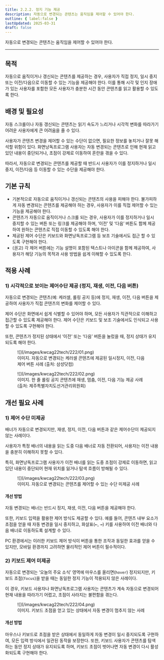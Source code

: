 ```yaml
---
title: 2.2.2. 정지 기능 제공
description: 자동으로 변경되는 콘텐츠는 움직임을 제어할 수 있어야 한다.
outline: { label:false }
lastUpdated: 2025-03-31
draft: false
---
```


자동으로 변경되는 콘텐츠는 움직임을 제어할 수 있어야 한다.
* * *

## 목적
자동으로 움직이거나 갱신되는 콘텐츠를 제공하는 경우, 사용자가 직접 정지, 일시 중지 또는 이전/다음으로 이동할 수 있는 기능을 제공해야 한다. 이를 통해 시각 및 인지 장애가 있는 사용자를 포함한 모든 사용자가 충분한 시간 동안 콘텐츠를 읽고 활용할 수 있도록 한다.

##	배경 및 필요성
자동 스크롤이나 자동 갱신되는 콘텐츠는 읽기 속도가 느리거나 시각적 변화를 따라가기 어려운 사용자에게 큰 어려움을 줄 수 있다.

사용자가 콘텐츠 변경을 제어할 수 있는 수단이 없으면, 필요한 정보를 놓치거나 잘못 해석할 위험이 있다. 화면낭독프로그램 사용자는 자동 변경되는 콘텐츠로 인해 현재 읽고 있던 내용이 중단되거나, 초점이 강제로 이동하여 혼란을 겪을 수 있다.

따라서, 자동으로 변경되는 콘텐츠를 제공할 때 반드시 사용자가 이를 정지하거나 일시 중지, 이전/다음 등 이동할 수 있는 수단을 제공해야 한다.

##	기본 규칙
- 기본적으로 자동으로 움직이거나 갱신되는 콘텐츠의 사용을 피해야 한다. 불가피하게 자동 변경되는 콘텐츠를 제공해야 하는 경우, 사용자가 이를 직접 제어할 수 있는 기능을 제공해야 한다.
- 콘텐츠가 자동으로 움직이거나 스크롤 되는 경우, 사용자가 이를 정지하거나 일시 중지할 수 있는 버튼 또는 링크를 제공해야 하며, ‘이전’ 및 ‘다음’ 버튼도 함께 제공하여 원하는 콘텐츠로 직접 이동할 수 있도록 해야 한다.
- 제공된 제어 수단은 키보드와 화면낭독프로그램 등 보조 기술에서도 접근 할 수 있도록 구현해야 한다.
- (권고) 각 제어 버튼에는 기능 설명이 포함된 텍스트나 아이콘을 함께 제공하여, 사용자가 해당 기능의 목적과 사용 방법을 쉽게 이해할 수 있도록 한다.

## 적용 사례
### 1)	시각적으로 보이는 제어수단 제공 (정지, 재생, 이전, 다음 버튼)
자동으로 변경되는 콘텐츠(예: 케러셀, 롤링 공지 등)에 정지, 재생, 이전, 다음 버튼을 제공하여 사용자가 직접 콘텐츠의 변화를 제어할 수 있다.

제어 수단은 화면에서 쉽게 식별할 수 있어야 하며, 모든 사용자가 직관적으로 이해하고 접근할 수 있도록 제공해야 한다. 제어 수단은 키보드 및 보조 기술에서도 인식되고 사용할 수 있도록 구현해야 한다.

또한, 콘텐츠가 정지된 상태에서 ‘이전’ 또는 ‘다음’ 버튼을 눌렀을 때, 정지 상태가 유지되도록 해야 한다.

<figure>
	![](/images/kwcag22tech/222/01.png)
	<figcaption>이미지. 자동으로 변경되는 케러셀 콘텐츠에 제공된 일시정지, 이전, 다음 제어 버튼 사례 (출처: 삼성닷컴)</figcaption>
</figure>

<figure>
	![](/images/kwcag22tech/222/02.png)
	<figcaption>이미지. 한 줄 롤링 공지 콘텐츠에 재생, 멈춤, 이전, 다음 기능 제공 사례 (출처: 제주특별자치도선거관리위원회)</figcaption>
</figure>

## 개선 필요 사례
### 1)	제어 수단 미제공
배너가 자동으로 변경되지만, 재생, 정지, 이전, 다음 버튼과 같은 제어수단이 제공되지 않는 사례이다.

사용자가 특정 배너의 내용을 읽는 도중 다음 배너로 자동 전환되어, 사용자는 이전 내용을 충분히 이해하지 못할 수 있다.

특히, 화면낭독프로그램 사용자가 이전 배너를 읽는 도중 초점이 강제로 이동하면, 읽고 있던 내용이 중단되어 현재 위치를 잃거나 탐색 흐름이 방해될 수 있다.

<figure>
	![](/images/kwcag22tech/222/03.png)
	<figcaption>이미지. 자동으로 변경되는 콘텐츠를 제어할 수 있는 수단 미제공 사례</figcaption>
</figure>

#### 개선 방법
자동 변경되는 배너는 반드시 정지, 재생, 이전, 다음 버튼을 제공해야 한다.

또한, 키보드 입력을 활용한 제어 방식도 제공할 수 있다. 예를 들어, 콘텐츠 내부 요소가 초점을 얻을 때 자동 변경을 일시 중지하고, 화살표(<kbd>←</kbd>, <kbd>→</kbd>) 키를 사용하여 이전 배너와 다음 배너로 이동하도록 설계할 수 있다.

PC 환경에서는 이러한 키보드 제어 방식이 버튼을 통한 조작과 동일한 효과를 얻을 수 있지만, 모바일 환경까지 고려하면 물리적인 제어 버튼이 필수적이다.

### 2)	키보드 제어 미제공
자동으로 변경되는 ‘오늘의 주요 소식’ 영역에 마우스를 올리면(`hover`) 정지되지만, 키보드 초점(`focus`)을 받을 때는 동일한 정지 기능이 적용되지 않은 사례이다.

이 경우, 키보드 사용자나 화면낭독프로그램 사용자는 콘텐츠가 계속 자동으로 변경되어 현재 내용을 따라가기 어렵고, 초점이 사라지는 불편함을 겪는다.

<figure>
	![](/images/kwcag22tech/222/04.png)
	<figcaption>이미지. 키보드 초점을 얻고 있는 상태에서 자동 변경이 멈추지 않는 사례</figcaption>
</figure>

#### 개선 방법
마우스나 키보드로 초점을 받은 상태에서 동일하게 자동 변경이 일시 중지되도록 구현하여, 모든 입력 방식에서 일관된 동작을 보장한다. 또한, 키보드 사용자가 콘텐츠를 탐색하는 동안 정지 상태가 유지되도록 하며, 키보드 초점이 벗어나면 자동 변경이 다시 활성화되도록 구현해야 한다.